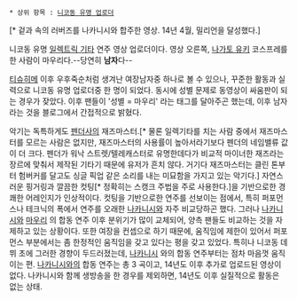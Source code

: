  * 상위 항목 : [[니코동 유명 업로더]]

{{{#!html
<embed src='http://serviceapi.nmv.naver.com/flash/NFPlayer.swf?vid=5C1EC39336D99D34779EBB9EAD3D6B3A7A4A&outKey=V12582ff019e585611d582ab0af59f3dcd10dd19f4d817571ad262ab0af59f3dcd10d' wmode='transparent' width='500' height='408' allowScriptAccess='always' name='NFPlayer3820' id='NFPlayer3820' allowFullScreen='true' type='application/x-shockwave-flash' />
}}}
[* 겉과 속의 러버즈를 나카니시와 합주한 영상. 14년 4월, 밀리언을 달성했다.]

니코동 유명 [[일렉트릭 기타]] 연주 영상 업로더이다. 영상 오른쪽, [[나가토 유키]] 코스프레를 한 사람이 마우리다.--당연히 '''남자'''다--

[[티슈히메]] 이후 우후죽순처럼 생겨난 여장남자중 하나로 볼 수 있으나, 꾸준한 활동과 실력으로 니코동 유명 업로더중 한 명이 되었다. 동시에 성별 문제로 동영상이 싸움판이 되는 경우가 잦았다. 이후 팬들이 '성별 = 마우리' 라는 태그를 달아주곤 했는데, 이후 남자라는 것을 블로그에서 간접적으로 밝혔다.

악기는 독특하게도 [[펜더]]사의 재즈마스터.[* 물론 일렉기타를 치는 사람 중에서 재즈마스터를 모르는 사람은 없지만, 재즈마스터의 사용률이 높아서라기보다 펜더의 네임밸류 값이 더 크다. 펜더가 워낙 스트렛/텔레캐스터로 유명한데다가 비교적 마이너한 재즈라는 장르에 맞춰서 제작된 기타기 때문에 유저가 흔치 않다. 거기다 재즈마스터는 클린 톤부터 험버커를 달고도 싱글 픽업 같은 소리를 내는 미묘함을 가지고 있는 악기다.] 자연스러운 핑거링과 깔끔한 컷팅[* 정확히는 스캥크 주법을 주로 사용한다.]을 기반으로한 경쾌한 어레인지가 인상적이다. 컷팅을 기반으로한 연주를 선보이는 점에서, 특히 퍼포먼스나 테크닉의 폭에서 연주를 오래한 [[나카니시]]와 자주 비교당하곤 했다. 그러나 [[나카니시]]와 [[마우리]] 의 합동 연주 이후 분위기가 많이 교체되어, 양측 팬들도 비교하는 것을 자제하고 있는 상황이다. 또한 여장을 컨셉으로 하기 때문에, 움직임에 제한이 있어서 퍼포먼스 부분에서는 좀 한정적인 움직임을 갖고 있다는 평을 갖고 있었다. 특히나 니코동 데뷔 초에 그러한 경향이 두드러졌는데, [[나카니시]] 와의 합동 연주부터는 점차 마음껏 움직이는 편. [[나카니시]]와의 합동 연주는 총 3 곡이고, 14년도 이후 추가로 업로드된 영상이 없다. 나카니시와 함께 생방송을 한 경우를 제외하면, 14년도 이후 실질적으로 활동은 없는 상태.
